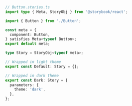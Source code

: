 ```ts
// Button.stories.ts
import type { Meta, StoryObj } from '@storybook/react';

import { Button } from './Button';

const meta = {
  component: Button,
} satisfies Meta<typeof Button>;
export default meta;

type Story = StoryObj<typeof meta>;

// Wrapped in light theme
export const Default: Story = {};

// Wrapped in dark theme
export const Dark: Story = {
  parameters: {
    theme: 'dark',
  },
};
```
